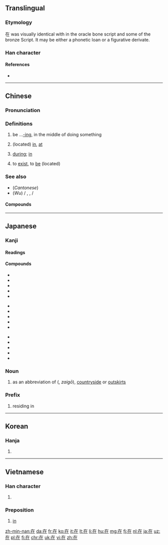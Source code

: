 ==Translingual==
{{stroke order|strokes=6}}
{{stroke order|type=animate}}

===Etymology===
{{Han etyl}}
{{Han compound|才|土|c1=p|c2=s|t2=earth|ls=psc}}

在 was visually identical with {{etyl|och|zh}} {{term|才||sprout|lang=och}} in the oracle bone script and some of the bronze Script. It may be either a phonetic loan or a figurative derivate.

===Han character===
{{Han char|rn=32|rad=土|as=03|sn=6|four=4021<sub>4</sub>|canj=大中土 (KLG)|ids=⿸[[𠂇]]⿰[[丨]][[土]]}}

====References====
* {{Han ref|kx=0224.181|dkj=04881|dj=0455.140|hdz=10418.070|uh=5728|ud=22312|bh=A662|bd=42594}}

----

==Chinese==
{{zh-forms}}

===Pronunciation===
{{zh-pron
|m=zài
|c=zoi6
|h=pfs=chhai/chhôi
|mn=chāi
|w=3ze
|mc=y
|oc=y
|ma=y
|cat=adv,prep,v
}}

===Definitions===
{{zh-hanzi}}

# be ...[[-ing]], in the middle of doing something {{gloss|indicating an action in progress}}
#: {{zh-usex|我 '''在''' 看 電視。|I'm watch'''ing''' TV.}}
# (located) [[in]], [[at]]
#: {{zh-usex|我 住 '''在''' ^中國。|I live '''in''' China.}}
#: {{zh-usex|我們 '''在''' 當地 報紙 上 登 了 一 則 廣告。|We put an ad '''in''' the local paper.}}
#: {{zh-usex|每 天 下午 他 '''在''' 家裡 工作。|Every afternoons he works '''at''' home.}}
# [[during]]; [[in]]
#: {{zh-usex|你 打算 '''在''' 假期 裡 做 什麼？|What do you plan to do '''during''' the holidays?}}  
#: {{zh-usex|他 的 日記 '''在''' 他 生前 未曾 發表 過。|His diary was not published '''during''' his lifetime.}}  
# to [[exist]], to [[be]] (located)
#: {{zh-usex|他 在 那里？|Where is he?}}
#: {{zh-usex|旅馆 在 新 购物中心 附近。|The hotel is located near the new shopping center.}}

===See also===
* (''Cantonese'') {{zh-l|喺}}
* (''Wu'') {{zh-l|辣}} / {{zh-l|拉}}, {{zh-l|辣嗨}}, {{zh-l|辣海}} / {{zh-l|拉海}}

====Compounds====
{{der3
| {{zh-l|在案}}
| {{zh-l|在編}}
| {{zh-l|在冊}}
| {{zh-l|在場}}
| {{zh-l|在當}}
| {{zh-l|在行}}
| {{zh-l|在乎}}
| {{zh-l|在即}}
| {{zh-l|在家}}
| {{zh-l|在教}}
| {{zh-l|在劫難逃}}
| {{zh-l|在理}}
| {{zh-l|在內}}
| {{zh-l|在譜}}
| {{zh-l|在世}}
| {{zh-l|在數}}
| {{zh-l|在所不辭}}
| {{zh-l|在所不計}}
| {{zh-l|在所不惜}}
| {{zh-l|在所難免}}
| {{zh-l|在逃}}
| {{zh-l|在天之靈}}
| {{zh-l|在外}}
| {{zh-l|在望}}
| {{zh-l|在位}}
| {{zh-l|在握}}
| {{zh-l|在下}}
| {{zh-l|在先}}
| {{zh-l|在線}}
| {{zh-l|在心}}
| {{zh-l|在學}}
| {{zh-l|在押}}
| {{zh-l|在野}}
| {{zh-l|在野黨}}
| {{zh-l|在業}}
| {{zh-l|在意}}
| {{zh-l|在於}}
| {{zh-l|在職}}
| {{zh-l|在座}}
| {{zh-l|現在}}
}}

----

==Japanese==

===Kanji===
{{ja-kanji|grade=5|rs=土03}}

====Readings====
{{ja-readings
|goon=[[ざい]] (zai)
|kanon=[[さい]] (sai) {{qualifier|non-[[w:Jōyō kanji|Jōyō]] reading}}
|kun=[[ある|あ.る]] ({{ja-l|在る}}, a.ru), [[あり]] (ari) {{qualifier|rare}}, [[ます|-ま.す]] ({{ja-l|在す}}, -ma.su) {{qualifier|rare}}
}}

====Compounds====
{{top3}}
* {{ja-l|在位|ざいい|zaii}}
* {{ja-l|在家|ざいけ|zaike}}
* {{ja-l|在庫|ざいこ|zaiko}}
* {{ja-l|在校|ざいこう|zaikō}}
* {{ja-l|在住|ざいじゅう|zaijū}}
{{mid3}}
* {{ja-l|在職|ざいしょく|zaishoku}}
* {{ja-l|在世|ざいせ|zaise}}
* {{ja-l|在籍|ざいせき|zaiseki}}
* {{ja-l|在宅|ざいたく|zaitaku}}
* {{ja-l|在任|ざいにん|zainin}}
{{mid3}}
* {{ja-l|在来|ざいらい|zairai}}
* {{ja-l|在留|ざいりゅう|zairyū}}
* {{ja-l|存在|そんざい|sonzai}}
* {{ja-l|在日|ざいにち|zainichi}}
* {{ja-l|現在地|げんざいち|genzaichi}}
{{bottom}}

===Noun===
{{ja-noun|ざい}} 

# as an abbreviation of {{l|ja|在郷}} ({{l|ja|ざいごう}}, ''zaigō''), [[countryside]] or [[outskirts]]

===Prefix===
{{ja-pos|ざい|prefix}} 

# residing in

----

==Korean==

===Hanja===
{{ko-hanja|hangeul=재|rv=jae|mr=chae}}

# {{defn|lang=ko|sort=土03}}

----

==Vietnamese==

===Han character===
{{vi-hantu|tại|rs=土03}}

# {{defn|lang=vi|sort=土03}}

===Preposition===
{{head|vi|preposition|sc=Hant}}{{attention|vi|may need inflection template}}

# [[in]]

[[zh-min-nan:在]]
[[da:在]]
[[fr:在]]
[[ko:在]]
[[it:在]]
[[lt:在]]
[[li:在]]
[[hu:在]]
[[mg:在]]
[[fj:在]]
[[nl:在]]
[[ja:在]]
[[uz:在]]
[[pl:在]]
[[fi:在]]
[[chr:在]]
[[uk:在]]
[[vi:在]]
[[zh:在]]